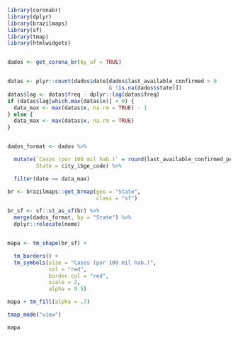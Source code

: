 ```r

library(coronabr)
library(dplyr)
library(brazilmaps)  
library(sf)
library(tmap)
library(htmlwidgets)


dados <- get_corona_br(by_uf = TRUE)


datas <- plyr::count(dados$date[dados$last_available_confirmed > 0 
                                & !is.na(dados$state)])
datas$lag <- datas$freq - dplyr::lag(datas$freq)
if (datas$lag[which.max(datas$x)] < 0) {
  data_max <- max(datas$x, na.rm = TRUE) - 1
} else {
  data_max <- max(datas$x, na.rm = TRUE)
}


dados_format <- dados %>%

  mutate(`Casos (por 100 mil hab.)` = round(last_available_confirmed_per_100k_inhabitants),
         State = city_ibge_code) %>%

  filter(date == data_max) 

br <- brazilmaps::get_brmap(geo = "State",
                            class = "sf")

br_sf <- sf::st_as_sf(br) %>%
  merge(dados_format, by = "State") %>% 
  dplyr::relocate(nome)


mapa <- tm_shape(br_sf) +

  tm_borders() +
  tm_symbols(size = "Casos (por 100 mil hab.)",
             col = "red",
             border.col = "red",
             scale = 2,
             alpha = 0.5)

mapa + tm_fill(alpha = .7)

tmap_mode("view")

mapa
```

